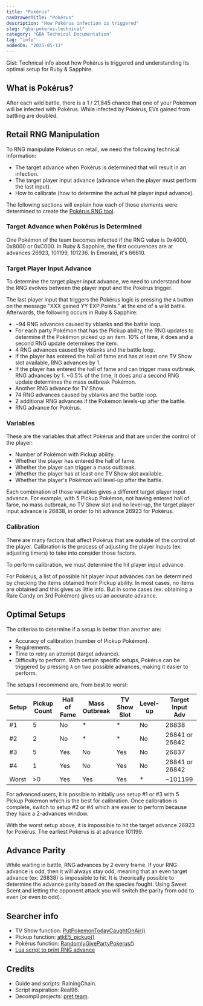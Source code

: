 ```yaml
---
title: "Pokérus"
navDrawerTitle: "Pokérus"
description: "How Pokérus infection is triggered"
slug: "gba-pokerus-technical"
category: "GBA Technical Documentation"
tag: "info"
addedOn: "2025-05-13"
---
```


<Gist>
  Gist: Technical info about how Pokérus is triggered and understanding its
  optimal setup for Ruby & Sapphire.
</Gist>

## What is Pokérus?

After each wild battle, there is a 1 / 21,845 chance that one of your Pokémon will be infected with Pokérus. While infected by Pokérus, EVs gained from battling are doubled.

## Retail RNG Manipulation

To RNG manipulate Pokérus on retail, we need the following technical information:

- The target advance when Pokérus is determined that will result in an infection.
- The target player input advance (advance when the player must perform the last input).
- How to calibrate (how to determine the actual hit player input advance).

The following sections will explain how each of those elements were determined to create the [Pokérus RNG tool](/rs-pokerus-retail).

### Target Advance when Pokérus is Determined

One Pokémon of the team becomes infected if the RNG value is 0x4000, 0x8000 or 0xC000. In Ruby & Sapphire, the first occurences are at advances 26923, 101199, 101236. In Emerald, it's 66610.

### Target Player Input Advance

To determine the target player input advance, we need to understand how the RNG evolves between the player input and the Pokérus trigger.

The last player input that triggers the Pokérus logic is pressing the `A` button on the message "XXX gained YY EXP.Points." at the end of a wild battle. Afterwards, the following occurs in Ruby & Sapphire:

- ~94 RNG advances caused by vblanks and the battle loop.
- For each party Pokémon that has the Pickup ability, the RNG updates to determine if the Pokémon picked up an item. 10% of time, it does and a second RNG update determines the item.
- 4 RNG advances caused by vblanks and the battle loop.
- If the player has entered the hall of fame and has at least one TV Show slot available, RNG advances by 1.
- If the player has entered the hall of fame and can trigger mass outbreak, RNG advances by 1. ~0.5% of the time, it does and a second RNG update determines the mass outbreak Pokémon.
- Another RNG advance for TV Show.
- 74 RNG advances caused by vblanks and the battle loop.
- 2 additional RNG advances if the Pokemon levels-up after the battle.
- RNG advance for Pokérus.

### Variables

These are the variables that affect Pokérus and that are under the control of the player:

- Number of Pokémon with Pickup ability.
- Whether the player has entered the hall of fame.
- Whether the player can trigger a mass outbreak.
- Whether the player has at least one TV Show slot available.
- Whether the player's Pokémon will level-up after the battle.

Each combination of those variables gives a different target player input advance. For example, with 5 Pickup Pokémon, not having entered hall of fame, no mass outbreak, no TV Show slot and no level-up, the target player input advance is 26838, in order to hit advance 26923 for Pokérus.

### Calibration

There are many factors that affect Pokérus that are outside of the control of the player. Calibration is the process of adjusting the player inputs (ex: adjusting timers) to take into consider those factors.

To perform calibration, we must determine the hit player input advance.

For Pokérus, a list of possible hit player input advances can be determined by checking the items obtained from Pickup ability. In most cases, no items are obtained and this gives us little info. But in some cases (ex: obtaining a Rare Candy on 3rd Pokémon) gives us an accurate advance.

## Optimal Setups

The criterias to determine if a setup is better than another are:

- Accuracy of calibration (number of Pickup Pokémon).
- Requirements.
- Time to retry an attempt (target advance).
- Difficulty to perform. With certain specific setups, Pokérus can be triggered by pressing `A` on two possible advances, making it easier to perform.

The setups I recommend are, from best to worst:

| Setup | Pickup Count | Hall of Fame | Mass Outbreak | TV Show Slot | Level-up | Target Input Adv |
| ----- | ------------ | ------------ | ------------- | ------------ | -------- | ---------------- |
| #1    | 5            | No           | \*            | \*           | No       | 26838            |
| #2    | 2            | No           | \*            | \*           | No       | 26841 or 26842   |
| #3    | 5            | Yes          | No            | Yes          | No       | 26837            |
| #4    | 1            | Yes          | No            | Yes          | No       | 26841 or 26842   |
| Worst | >0           | Yes          | Yes           | Yes          | \*       | ~101199          |

For advanced users, it is possible to initially use setup #1 or #3 with 5 Pickup Pokémon which is the best for calibration. Once calibration is complete, switch to setup #2 or #4 which are easier to perform because they have a 2-advances window.

With the worst setup above, it is impossible to hit the target advance 26923 for Pokérus. The earliest Pokérus is at advance 101199.

## Advance Parity

While waiting in battle, RNG advances by 2 every frame. If your RNG advance is odd, then it will always stay odd, meaning that an even target advance (ex: 26838) is impossible to hit.
It is theorically possible to determine the advance parity based on the species fought. Using Sweet Scent and letting the opponent attack you will switch the parity from odd to even (or even to odd).

## Searcher info

- TV Show function: [PutPokemonTodayCaughtOnAir()](https://github.com/pret/pokeruby/blob/master/src/tv.c#L797)
- Pickup function: [atkE5_pickup()](https://github.com/pret/pokeruby/blob/master/src/battle_script_commands.c#L9200)
- Pokérus function: [RandomlyGivePartyPokerus()](https://github.com/pret/pokeruby/blob/master/src/pokemon_3.c#L817)
- [Lua script to print RNG advance](https://github.com/RainingChain/pk_emu_scripts/blob/main/Gen3/log_rng_advances.lua)

## Credits

- Guide and scripts: RainingChain.
- Script inspiration: Real96.
- Decompil projects: [pret team](https://github.com/pret).
